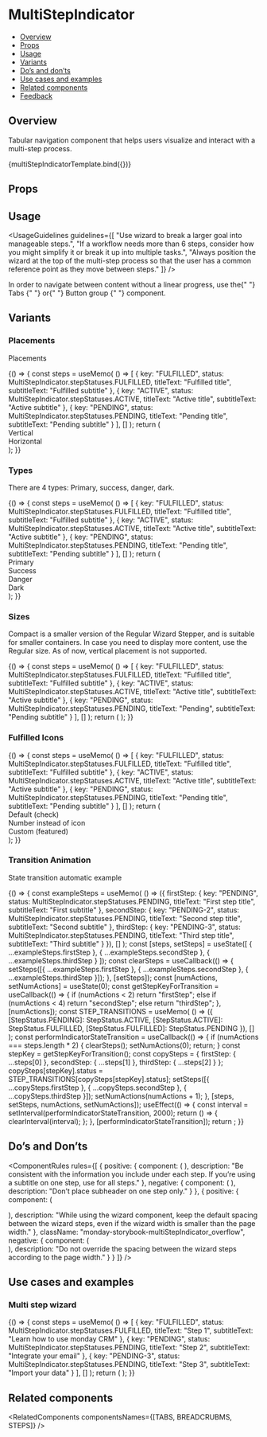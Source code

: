 
<Meta title="Navigation/MultiStepIndicator" component={MultiStepIndicator} />


# MultiStepIndicator

- [Overview](#overview)
- [Props](#props)
- [Usage](#usage)
- [Variants](#variants)
- [Do’s and don’ts](#dos-and-donts)
- [Use cases and examples](#use-cases-and-examples)
- [Related components](#related-components)
- [Feedback](#feedback)

## Overview

Tabular navigation component that helps users visualize and interact with a multi-step process.

<Canvas>
  <Story
    name="Overview"
    args={{
      steps: [
        {
          key: "FULFILLED",
          status: MultiStepIndicator.stepStatuses.FULFILLED,
          titleText: "Everything you can do with Monday",
          subtitleText: "Subtitle"
        },
        {
          key: "PENDING",
          status: MultiStepIndicator.stepStatuses.PENDING,
          titleText: "Everything you can do with Monday",
          subtitleText: "Subtitle"
        },
        {
          key: "PENDING-2",
          status: MultiStepIndicator.stepStatuses.PENDING,
          titleText: "Everything you can do with Monday",
          subtitleText: "Subtitle"
        }
      ]
    }}
  >
    {multiStepIndicatorTemplate.bind({})}
  </Story>
</Canvas>

## Props

<ArgsTable story="Overview" />

## Usage

<UsageGuidelines
  guidelines={[
    "Use wizard to break a larger goal into manageable steps.",
    "If a workflow needs more than 6 steps, consider how you might simplify it or break it up into multiple tasks.",
    "Always position the wizard at the top of the multi-step process so that the user has a common reference point as they move between steps."
  ]}
/>

<Tip title="Not what you were looking for?">
  In order to navigate between content without a linear progress, use the{" "}
  <Link href="/?path=/docs/navigation-tabs-tabs--overview" size={Link.sizes.SMALL} withoutSpacing>
    Tabs
  </Link>{" "}
  or{" "}
  <Link href="/?path=/docs/buttons-buttongroup--overview" size={Link.sizes.SMALL} withoutSpacing>
    Button group
  </Link>{" "}
  component.
</Tip>

## Variants

### Placements

Placements

<Canvas>
  <Story name="Placements">
    {() => {
      const steps = useMemo(
        () => [
          {
            key: "FULFILLED",
            status: MultiStepIndicator.stepStatuses.FULFILLED,
            titleText: "Fulfilled title",
            subtitleText: "Fulfilled subtitle"
          },
          {
            key: "ACTIVE",
            status: MultiStepIndicator.stepStatuses.ACTIVE,
            titleText: "Active title",
            subtitleText: "Active subtitle"
          },
          {
            key: "PENDING",
            status: MultiStepIndicator.stepStatuses.PENDING,
            titleText: "Pending title",
            subtitleText: "Pending subtitle"
          }
        ],
        []
      );
      return (
        <div className="monday-storybook-multiStepIndicator_column-wrapper">
          <div className="monday-storybook-multiStepIndicator_row-wrapper">
            <span className="monday-storybook-multiStepIndicator_title">Vertical</span>
            <MultiStepIndicator
              className="monday-storybook-multiStepIndicator_size"
              textPlacement={MultiStepIndicator.textPlacements.VERTICAL}
              steps={steps}
            />
          </div>
          <div className="monday-storybook-multiStepIndicator_row-wrapper">
            <span className="monday-storybook-multiStepIndicator_title">Horizontal</span>
            <MultiStepIndicator steps={steps} />
          </div>
        </div>
      );
    }}
  </Story>
</Canvas>

### Types

There are 4 types: Primary, success, danger, dark.

<Canvas>
  <Story name="Types">
    {() => {
      const steps = useMemo(
        () => [
          {
            key: "FULFILLED",
            status: MultiStepIndicator.stepStatuses.FULFILLED,
            titleText: "Fulfilled title",
            subtitleText: "Fulfilled subtitle"
          },
          {
            key: "ACTIVE",
            status: MultiStepIndicator.stepStatuses.ACTIVE,
            titleText: "Active title",
            subtitleText: "Active subtitle"
          },
          {
            key: "PENDING",
            status: MultiStepIndicator.stepStatuses.PENDING,
            titleText: "Pending title",
            subtitleText: "Pending subtitle"
          }
        ],
        []
      );
      return (
        <div className="monday-storybook-multiStepIndicator_column-wrapper">
          <div className="monday-storybook-multiStepIndicator_row-wrapper">
            <span className="monday-storybook-multiStepIndicator_title">Primary</span>
            <MultiStepIndicator steps={steps} type={MultiStepIndicator.types.PRIMARY} />
          </div>
          <div className="monday-storybook-multiStepIndicator_row-wrapper">
            <span className="monday-storybook-multiStepIndicator_title">Success</span>
            <MultiStepIndicator steps={steps} type={MultiStepIndicator.types.SUCCESS} />
          </div>
          <div className="monday-storybook-multiStepIndicator_row-wrapper">
            <span className="monday-storybook-multiStepIndicator_title">Danger</span>
            <MultiStepIndicator steps={steps} type={MultiStepIndicator.types.DANGER} />
          </div>
          <div className="monday-storybook-multiStepIndicator_row-wrapper">
            <span className="monday-storybook-multiStepIndicator_title">Dark</span>
            <MultiStepIndicator steps={steps} type={MultiStepIndicator.types.DARK} />
          </div>
        </div>
      );
    }}
  </Story>
</Canvas>

### Sizes

Compact is a smaller version of the Regular Wizard Stepper, and is suitable for smaller containers. In case you need to display more content, use the Regular size. As of now, vertical placement is not supported.

<Canvas>
  <Story name="Sizes">
    {() => {
      const steps = useMemo(
        () => [
          {
            key: "FULFILLED",
            status: MultiStepIndicator.stepStatuses.FULFILLED,
            titleText: "Fulfilled title",
            subtitleText: "Fulfilled subtitle"
          },
          {
            key: "ACTIVE",
            status: MultiStepIndicator.stepStatuses.ACTIVE,
            titleText: "Active title",
            subtitleText: "Active subtitle"
          },
          {
            key: "PENDING",
            status: MultiStepIndicator.stepStatuses.PENDING,
            titleText: "Pending",
            subtitleText: "Pending subtitle"
          }
        ],
        []
      );
      return (
        <Flex direction={Flex.directions.COLUMN} align={Flex.align.START} gap={Flex.gaps.SMALL}>
          <StoryDescription description="Regular">
            <MultiStepIndicator steps={steps} size={MultiStepIndicator.sizes.REGULAR} />
          </StoryDescription>
          <StoryDescription description="Compact">
            <MultiStepIndicator
              className="multi_step_indicator_compact"
              steps={steps}
              size={MultiStepIndicator.sizes.COMPACT}
            />
          </StoryDescription>
        </Flex>
      );
    }}
  </Story>
</Canvas>

### Fulfilled Icons

<Canvas>
  <Story name="Fulfilled Icons">
    {() => {
      const steps = useMemo(
        () => [
          {
            key: "FULFILLED",
            status: MultiStepIndicator.stepStatuses.FULFILLED,
            titleText: "Fulfilled title",
            subtitleText: "Fulfilled subtitle"
          },
          {
            key: "ACTIVE",
            status: MultiStepIndicator.stepStatuses.ACTIVE,
            titleText: "Active title",
            subtitleText: "Active subtitle"
          },
          {
            key: "PENDING",
            status: MultiStepIndicator.stepStatuses.PENDING,
            titleText: "Pending title",
            subtitleText: "Pending subtitle"
          }
        ],
        []
      );
      return (
        <div className="monday-storybook-multiStepIndicator_column-wrapper">
          <div className="monday-storybook-multiStepIndicator_row-wrapper">
            <span className="monday-storybook-multiStepIndicator_title">Default (check)</span>
            <MultiStepIndicator steps={steps} />
          </div>
          <div className="monday-storybook-multiStepIndicator_row-wrapper">
            <span className="monday-storybook-multiStepIndicator_title">Number instead of icon</span>
            <MultiStepIndicator steps={steps} isFulfilledStepDisplayNumber={true} />
          </div>
          <div className="monday-storybook-multiStepIndicator_row-wrapper">
            <span className="monday-storybook-multiStepIndicator_title">Custom (featured)</span>
            <MultiStepIndicator steps={steps} fulfilledStepIcon={Featured} />
          </div>
        </div>
      );
    }}
  </Story>
</Canvas>

### Transition Animation

State transition automatic example

<Canvas>
  <Story name="Transition Animation">
    {() => {
      const exampleSteps = useMemo(
        () => ({
          firstStep: {
            key: "PENDING",
            status: MultiStepIndicator.stepStatuses.PENDING,
            titleText: "First step title",
            subtitleText: "First subtitle"
          },
          secondStep: {
            key: "PENDING-2",
            status: MultiStepIndicator.stepStatuses.PENDING,
            titleText: "Second step title",
            subtitleText: "Second subtitle"
          },
          thirdStep: {
            key: "PENDING-3",
            status: MultiStepIndicator.stepStatuses.PENDING,
            titleText: "Third step title",
            subtitleText: "Third subtitle"
          }
        }),
        []
      );
      const [steps, setSteps] = useState([
        { ...exampleSteps.firstStep },
        { ...exampleSteps.secondStep },
        { ...exampleSteps.thirdStep }
      ]);
      const clearSteps = useCallback(() => {
        setSteps([{ ...exampleSteps.firstStep }, { ...exampleSteps.secondStep }, { ...exampleSteps.thirdStep }]);
      }, [setSteps]);
      const [numActions, setNumActions] = useState(0);
      const getStepKeyForTransition = useCallback(() => {
        if (numActions < 2) return "firstStep";
        else if (numActions < 4) return "secondStep";
        else return "thirdStep";
      }, [numActions]);
      const STEP_TRANSITIONS = useMemo(
        () => ({
          [StepStatus.PENDING]: StepStatus.ACTIVE,
          [StepStatus.ACTIVE]: StepStatus.FULFILLED,
          [StepStatus.FULFILLED]: StepStatus.PENDING
        }),
        []
      );
      const performIndicatorStateTransition = useCallback(() => {
        if (numActions === steps.length * 2) {
          clearSteps();
          setNumActions(0);
          return;
        }
        const stepKey = getStepKeyForTransition();
        const copySteps = { firstStep: { ...steps[0] }, secondStep: { ...steps[1] }, thirdStep: { ...steps[2] } };
        copySteps[stepKey].status = STEP_TRANSITIONS[copySteps[stepKey].status];
        setSteps([{ ...copySteps.firstStep }, { ...copySteps.secondStep }, { ...copySteps.thirdStep }]);
        setNumActions(numActions + 1);
      }, [steps, setSteps, numActions, setNumActions]);
      useEffect(() => {
        const interval = setInterval(performIndicatorStateTransition, 2000);
        return () => {
          clearInterval(interval);
        };
      }, [performIndicatorStateTransition]);
      return <MultiStepIndicator steps={steps} />;
    }}
  </Story>
</Canvas>

## Do’s and Don’ts

<ComponentRules
  rules={[
    {
      positive: {
        component: (
          <MultiStepIndicator
            steps={firstSteps}
            textPlacement={MultiStepIndicator.textPlacements.VERTICAL}
            className="monday-storybook-multiStepIndicator_big-size"
          />
        ),
        description:
          "Be consistent with the information you include under each step. If you’re using a subtitle on one step, use for all steps."
      },
      negative: {
        component: (
          <MultiStepIndicator
            steps={secondSteps}
            textPlacement={MultiStepIndicator.textPlacements.VERTICAL}
            className="monday-storybook-multiStepIndicator_big-size"
          />
        ),
        description: "Don’t place subheader on one step only."
      }
    },
    {
      positive: {
        component: (
          <div className="monday-storybook-multiStepIndicator_box-wrapper">
            <MultiStepIndicator
              steps={thirdSteps}
              textPlacement={MultiStepIndicator.textPlacements.VERTICAL}
              className="monday-storybook-multiStepIndicator_small-size"
            />
            <div className="monday-storybook-multiStepIndicator_spacing" />
          </div>
        ),
        description:
          "While using the wizard component, keep the default spacing between the wizard steps, even if the wizard width is smaller than the page width."
      },
      className: "monday-storybook-multiStepIndicator_overflow",
      negative: {
        component: (
          <div className="monday-storybook-multiStepIndicator_box-wrapper">
            <MultiStepIndicator
              steps={thirdSteps}
              textPlacement={MultiStepIndicator.textPlacements.VERTICAL}
              className="monday-storybook-multiStepIndicator_line"
              dividerComponentClassName="monday-storybook-multiStepIndicator_line_divider"
            />
            <div className="monday-storybook-multiStepIndicator_spacing" />
          </div>
        ),
        description: "Do not override the spacing between the wizard steps according to the page width."
      }
    }
  ]}
/>

## Use cases and examples

### Multi step wizard

<Canvas>
  <Story name="Multi step wizard">
    {() => {
      const steps = useMemo(
        () => [
          {
            key: "FULFILLED",
            status: MultiStepIndicator.stepStatuses.FULFILLED,
            titleText: "Step 1",
            subtitleText: "Learn how to use monday CRM"
          },
          {
            key: "PENDING",
            status: MultiStepIndicator.stepStatuses.PENDING,
            titleText: "Step 2",
            subtitleText: "Integrate your email"
          },
          {
            key: "PENDING-3",
            status: MultiStepIndicator.stepStatuses.PENDING,
            titleText: "Step 3",
            subtitleText: "Import your data"
          }
        ],
        []
      );
      return (
        <MultiStepIndicator
          className="monday-storybook-multiStepIndicator_big-size"
          steps={steps}
          textPlacement={MultiStepIndicator.textPlacements.VERTICAL}
        />
      );
    }}
  </Story>
</Canvas>

## Related components

<RelatedComponents componentsNames={[TABS, BREADCRUBMS, STEPS]} />
